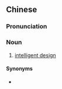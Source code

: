 {{also|智慧设计}}
==Chinese==
{{zh-forms|s=智慧设计|type=22}}

===Pronunciation===
{{zh-pron
|m=zhìhuì shèjì
|c=zi3 wai6 cit3 gai3,zi3 wai3 cit3 gai3
|cat=n
}}

===Noun===
{{zh-noun}}

# [[intelligent design]]

====Synonyms====
* {{zh-l|智能設計}}

{{zh-cat|Evolutionary theory}}
